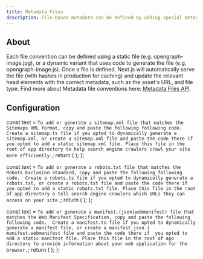 ```yaml
---
title: Metadata Files
description: File-based metadata can be defined by adding special metadata files to route segments.
---
```


<div className="mt-3" />

## About

Each file convention can be defined using a static file (e.g. opengraph-image.jpg), or a dynamic variant that uses code to generate the file (e.g. opengraph-image.js). Once a file is defined, Next.js will automatically serve the file (with hashes in production for caching) and update the relevant head elements with the correct metadata, such as the asset's URL, and file type. Find more about Metadata file conventions here: [Metadata Files API](https://nextjs.org/docs/app/api-reference/file-conventions/metadata).

## Configuration


  const text = `To add or generate a sitemap.xml file that matches the Sitemaps XML format, copy and paste the following following code. 
    Create a sitemap.ts file if you opted to dynamically generate a sitemap.xml, or create a sitemap.xml file and paste the code there if 
    you opted to add a static sitemap.xml file. Place this file in the root of app directory to help search engine crawlers crawl your site more efficiently.`;
  return (
    <MetadataCodeRenderer functionName="generatesiteMapContent" text={text} />
  );
};

<Sitemap />

  const text = `To add or generate a robots.txt file that matches the Robots Exclusion Standard, copy and paste the following following code. 
    Create a robots.ts file if you opted to dynamically generate a robots.txt, or create a robots.txt file and paste the code there if 
    you opted to add a static robots.txt file. Place this file in the root of app directory o tell search engine crawlers which URLs they can access on your site.`;
  return (
    <MetadataCodeRenderer functionName="generateRobotsContent" text={text} />
  );
};

<Robots />

  const text = `To add or generate a manifest.(json|webmanifest) file that matches the Web Manifest Specification, copy and paste the following following code. 
    Create a manifest.ts file if you opted to dynamically generate a manifest file, or create a manifest.json | manifest.webmanifest file and paste the code there if 
    you opted to add a static manifest file. Place this file in the root of app directory to provide information about your web application for the browser.`;
  return (
    <MetadataCodeRenderer functionName="generateWebManifest" text={text} />
  );
};

<SiteManifest />
